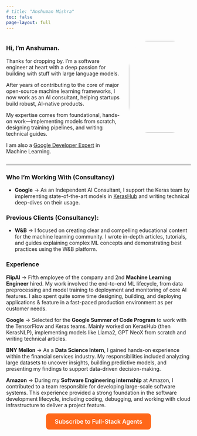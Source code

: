 ```yaml
---
# title: "Anshuman Mishra"
toc: false
page-layout: full
---
```


::: {.columns}

::: {.column width="65%"}
### Hi, I'm Anshuman.

Thanks for dropping by. I'm a software engineer at heart with a deep passion for building with stuff with large language models.

After years of contributing to the core of major open-source machine learning frameworks, I now work as an AI consultant, helping startups build robust, AI-native products. 

My expertise comes from foundational, hands-on work—implementing models from scratch, designing training pipelines, and writing technical guides.

I am also a [Google Developer Expert](https://g.dev/anshuizme) in Machine Learning.


:::

::: {.column width="35%"}
![](assets/images/pfp/varkala.jpg){fig-align="center" width="250" style="border-radius: 30%;"}
:::


:::




---

### Who I’m Working With (Consultancy)

* **Google** → As an Independent AI Consultant, I support the Keras team by implementing state-of-the-art models in [KerasHub](https://github.com/keras-team/keras-hub) and writing technical deep-dives on their usage.

### Previous Clients (Consultancy):

- **W&B** → I focused on creating clear and compelling educational content for the machine learning community. I wrote in-depth articles, tutorials, and guides explaining complex ML concepts and demonstrating best practices using the W&B platform.

### Experience

**FlipAI** → Fifth employee of the company and 2nd **Machine Learning Engineer** hired.  My work involved the end-to-end ML lifecycle, from data preprocessing and model training to deployment and monitoring of core AI features. I also spent quite some time designing, building, and deploying applications & feature in a fast-paced production environment as per customer needs.

**Google** → Selected for the **Google Summer of Code Program** to work with the TensorFlow and Keras teams. Mainly worked on KerasHub (then KerasNLP), implementing models like Llama2, GPT NeoX from scratch and writing technical articles.

**BNY Mellon** → As a **Data Science Intern**, I gained hands-on experience within the financial services industry. My responsibilities included analyzing large datasets to uncover insights, building predictive models, and presenting my findings to support data-driven decision-making.

**Amazon** → During my **Software Engineering internship** at Amazon, I contributed to a team responsible for developing large-scale software systems. This experience provided a strong foundation in the software development lifecycle, including coding, debugging, and working with cloud infrastructure to deliver a project feature.

<p style="text-align: center;">
  <a href="https://fullstackagents.substack.com/subscribe" 
     target="_blank" 
     style="display: inline-block; font-family: -apple-system, BlinkMacSystemFont, 'Segoe UI', Roboto, Helvetica, Arial, sans-serif; background-color: #FF6719; color: #FFFFFF; font-size: 16px; font-weight: 600; padding: 12px 24px; border-radius: 8px; text-decoration: none;">
    Subscribe to Full-Stack Agents
  </a>
</p>